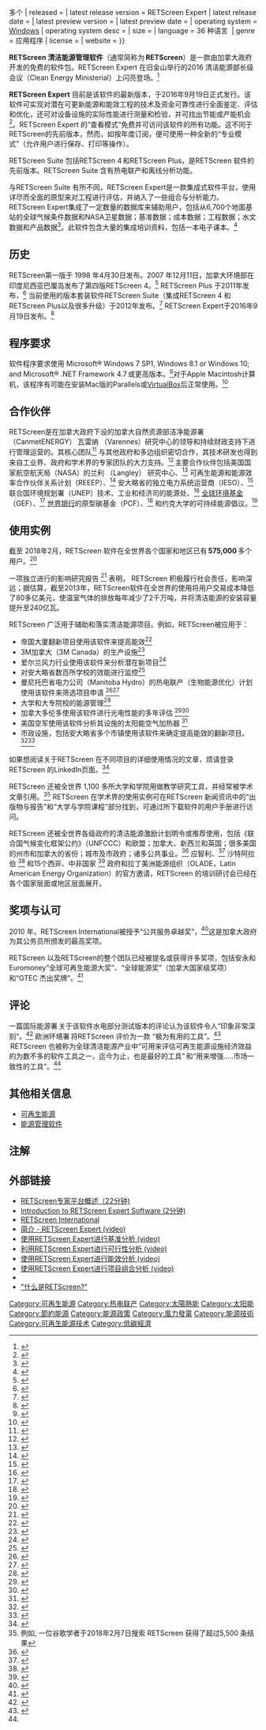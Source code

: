 {{Infobox Software
| name                   = RETScreen 
| logo                   = 
| screenshot             = 
| caption                = 
| developer              = 加拿大政府 {{!}} 多个
| released               = {{Start date and age|1998|04|30}}
| latest release version = RETScreen Expert
| latest release date    = 
| latest preview version = 
| latest preview date    = 
| operating system       = [[Windows|Windows]]
| operating system desc  = 
| size                   = 
| language               = 36 种语言 
| genre                  = 应用程序
| license                = 
| website                ={{URL|http://www.retscreen.net}}
}}

'''RETScreen 清洁能源管理软件'''（通常简称为 '''RETScreen'''）是一款由加拿大政府开发的免费的软件包。RETScreen Expert 在旧金山举行的2016 清洁能源部长级会议（Clean Energy Ministerial）上闪亮登场。<ref>{{cite web |url=http://news.gc.ca/web/article-en.do?crtr.sj1D=&crtr.mnthndVl=9&mthd=advSrch&crtr.dpt1D=6683&nid=1079429&crtr.lc1D=&crtr.tp1D=&crtr.yrStrtVl=2014&crtr.kw=&crtr.dyStrtVl=1&crtr.aud1D=&crtr.mnthStrtVl=1&crtr.page=3&crtr.yrndVl=2020&crtr.dyndVl=4 |title=Canada, Mexico and the United States Show Progress on North American Energy Collaboration |website=News.gc.ca |date=2016-06-03 |accessdate=2016-10-20 |archive-date=2016-10-25 |archive-url=https://web.archive.org/web/20161025051526/http://news.gc.ca/web/article-en.do?crtr.sj1D=&crtr.mnthndVl=9&mthd=advSrch&crtr.dpt1D=6683&nid=1079429&crtr.lc1D=&crtr.tp1D=&crtr.yrStrtVl=2014&crtr.kw=&crtr.dyStrtVl=1&crtr.aud1D=&crtr.mnthStrtVl=1&crtr.page=3&crtr.yrndVl=2020&crtr.dyndVl=4 |dead-url=yes }}</ref>

'''RETScreen Expert''' 目前是该软件的最新版本，于2016年9月19日正式发行。该软件可实现对潜在可更新能源和能效工程的技术及资金可靠性进行全面鉴定、评估和优化，还可对设备设施的实际性能进行测量和检验，并可找出节能或产能机会<ref>{{cite web |url=https://www.youtube.com/watch?v=nX8JN0xkq5A |format=Video |author=Clean Energy Solutions Center |title=Financial Analysis with RETScreen |website=Youtube.com |accessdate=2016-10-20 |archive-date=2018-12-25 |archive-url=https://web.archive.org/web/20181225141453/https://www.youtube.com/watch?v=nX8JN0xkq5A |dead-url=no }}</ref>。RETScreen Expert 的“查看模式”免费并可访问该软件的所有功能。这不同于RETScreen的先前版本，然而，如按年度订阅，便可使用一种全新的“专业模式”（允许用户进行保存、打印等操作）。

RETScreen Suite 包括RETScreen 4 和RETScreen Plus，是RETScreen 软件的先前版本。RETScreen Suite 含有热电联产和离线分析功能。

与RETScreen Suite 有所不同，RETScreen Expert是一款集成式软件平台，使用详尽而全面的原型来对工程进行评估，并纳入了一些组合与分析能力。RETScreen Expert集成了一定数量的数据库来辅助用户，包括从6,700个地面基站的全球气候条件数据和NASA卫星数据；基准数据；成本数据；工程数据；水文数据和产品数据<ref>{{cite web |url=http://www.nasa.gov/centers/langley/news/researchernews/rn_RETscreen.html |title=NASA - NASA Collaboration Benefits International Priorities of Energy Management |website=Nasa.gov |date=2010-02-24 |accessdate=2016-07-15 |archive-date=2017-06-07 |archive-url=https://web.archive.org/web/20170607121213/https://www.nasa.gov/centers/langley/news/researchernews/rn_RETscreen.html |dead-url=no }}</ref>。此软件包含大量的集成培训资料，包括一本电子课本。<ref>{{cite web |url=http://publications.gc.ca/site/eng/9.690261/publication.html |format=PDF |title=Clean Energy Project Analysis, RETScreen® Engineering & Cases Textbook: M154-13/2005E-PDF - Government of Canada Publications |website=Publications.gc.ca |accessdate=2016-02-24 |archive-date=2018-12-25 |archive-url=https://web.archive.org/web/20181225141512/http://publications.gc.ca/site/eng/9.690261/publication.html%20 |dead-url=yes }}</ref>

==历史==
RETScreen第一版于 1998 年4月30日发布。2007 年12月11日，加拿大环境部在印度尼西亚巴厘岛发布了第四版RETScreen 4。<ref>{{cite web |url=http://news.gc.ca/web/article-eng.do?crtr.sj1D=&mthd=advSrch&crtr.mnthndVl=12&nid=367259&crtr.dpt1D=&crtr.tp1D=&crtr.lc1D=&crtr.yrStrtVl=2007&crtr.kw=&crtr.dyStrtVl=10&crtr.aud1D=&crtr.mnthStrtVl=12&crtr.yrndVl=2007&crtr.dyndVl=11 |title=Archived - CANADA LAUNCHES CLEAN ENERGY SOFTWARE - Canada News Centre |website=News.gc.ca |date=2007-12-11 |accessdate=2016-07-15 |archive-date=2018-12-25 |archive-url=https://web.archive.org/web/20181225141406/https://www.canada.ca/en/news.html |dead-url=yes }}</ref> RETScreen Plus 于2011年发布，<ref>{{cite web |url=http://www.reeep.org/news/retscreen-adds-energy-performance-analysis-module |title=RETScreen adds energy performance analysis module |website=REEEP.org |accessdate=2016-07-15 |archive-date=2018-12-25 |archive-url=https://web.archive.org/web/20181225141418/https://www.reeep.org/news/retscreen-adds-energy-performance-analysis-module%20 |dead-url=yes }}</ref> 当前使用的版本套装软件RETScreen Suite（集成RETScreen 4 和 RETScreen Plus以及很多升级）于2012年发布。<ref>{{cite web |url=http://www.retscreen.net/ang/news_20120605_major_upgrade_to_retscreen_software.php |title=Archived - RETScreen International Newsletter - 2012-06-05: Major Upgrade to RETScreen Software |website=Web.archive.org |date=2012-06-05 |accessdate=2016-07-15 |deadurl=yes |archiveurl=https://web.archive.org/web/20150715020812/http://www.retscreen.net/ang/news_20120605_major_upgrade_to_retscreen_software.php |archivedate=2015-07-15 }}</ref> RETScreen Expert于2016年9月19日发布。<ref>{{cite web |url=http://www.retscreen.net/ang/coming_soon_retscreen_expert_software.php |title=Archived - RETScreen International Newsletter - Coming Soon: RETScreen Expert Software |website=Web.archive.org |date=2015-01-30 |accessdate=2016-07-15 |deadurl=yes |archiveurl=https://web.archive.org/web/20150702003434/http://www.retscreen.net/ang/coming_soon_retscreen_expert_software.php |archivedate=2015-07-02 }}</ref>

==程序要求==
软件程序要求使用 Microsoft®  Windows 7 SP1, Windows 8.1 or Windows 10; and Microsoft® .NET Framework 4.7 或更高版本。<ref>{{cite web |url=http://www.nrcan.gc.ca/energy/software-tools/7465 |title=RETScreen, Natural Resources Canada |website=Nrcan.gc.ca |accessdate=2016-07-15 |archive-date=2016-01-12 |archive-url=https://web.archive.org/web/20160112221923/http://www.retscreen.net/ang/news.php |dead-url=yes }}</ref>对于Apple Macintosh计算机，该程序有可能在安装Mac版的Parallels或[[VirtualBox|VirtualBox]]后正常使用。<ref>{{cite web |url=http://www.retscreen.net/ang/general.php |title=Archived - RETScreen International - FAQ - Windows/Excel & other |website=Web.archive.org |date=2015-04-24 |accessdate=2016-07-15 |deadurl=yes |archiveurl=https://web.archive.org/web/20150714225457/http://www.retscreen.net/ang/general.php |archivedate=2015-07-14 |df= }}</ref> 

==合作伙伴==
RETScreen是在加拿大政府下设的加拿大自然资源部洁净能源署 （CanmetENERGY） 瓦雷纳 （Varennes）研究中心的领导和持续财政支持下进行管理运营的。其核心团队<ref>{{cite web |url=http://www.retscreen.net/ang/core_team.php |title=Archived - RETScreen International Core Team |website=Web.archive.org |accessdate=2018-02-13 |deadurl=yes |archiveurl=https://web.archive.org/web/20150929091649/http://www.retscreen.net/ang/core_team.php |archivedate=2015-09-29 }}</ref> 与其他政府和多边组织密切合作，其技术研发也得到来自工业界、政府和学术界的专家团队的大力支持。<ref>{{cite web |url=http://www.retscreen.net/ang/g_con_dte.php |title=Archived - RETScreen International Network of experts |website=Web.archive.org |accessdate=2018-02-13 |deadurl=yes |archiveurl=https://web.archive.org/web/20150929082657/http://www.retscreen.net/ang/g_con_dte.php |archivedate=2015-09-29 }}</ref> 主要合作伙伴包括美国国家航空航天局（NASA）的兰利 （Langley） 研究中心、<ref>{{cite web |url=http://power.larc.nasa.gov/ |title=NASA - POWER |website=Nasa.gov |accessdate=2018-02-13 |archive-url=https://web.archive.org/web/20170120202817/https://power.larc.nasa.gov/ |archive-date=2017-01-20 |dead-url=yes }}</ref> 可再生能源和能源效率合作伙伴关系计划（REEEP）、<ref>{{cite web |url=http://www.reeep.org/ |title=Renewable Energy and Energy Efficiency Partnership (REEEP) |website=REEP.org |accessdate=2018-02-13 |archive-date=2018-12-25 |archive-url=https://web.archive.org/web/20181225141409/https://www.reeep.org/%20 |dead-url=yes }}</ref> 安大略省的独立电力系统运营商（IESO）、<ref>{{cite web |url=http://www.ieso.ca |title=IESO |website=IESO.ca |accessdate=2018-02-13 |archive-date=2017-08-03 |archive-url=https://web.archive.org/web/20170803071506/http://www.ieso.ca/ |dead-url=yes }}</ref> 联合国环境规划署（UNEP）技术、工业和经济司的能源处、<ref>{{cite web |url=http://www.uneptie.org/division/dtie/about.htm |title=About DTIE |website=Uneptie.org |accessdate=2018-02-13 |archive-date=2018-04-08 |archive-url=https://web.archive.org/web/20180408151634/http://www.uneptie.org/division/dtie/about.htm |dead-url=no }}</ref> [[全球环境基金|全球环境基金]]（GEF）、<ref>{{cite web |url=https://www.thegef.org/gef/ |title=Global Environment Facility |website=Thegef.org |accessdate=2018-02-13 |deadurl=yes |archiveurl=https://web.archive.org/web/20160313201952/https://www.thegef.org/gef/ |archivedate=2016-03-13 }}</ref> [[世界银行|世界银行]]的原型碳基金（PCF）、<ref>{{cite web |url=https://wbcarbonfinance.org/Router.cfm?Page=PCF&ItemID=9707&FID=9707 |title=Carbon Finance at the World Bank: Prototype Carbon Fund |website=Wbcarbonfinance.org |accessdate=2018-02-13 |archive-url=https://web.archive.org/web/20170415172720/https://wbcarbonfinance.org/Router.cfm?Page=PCF&FID=9707&ItemID=9707 |archive-date=2017-04-15 |dead-url=yes }}</ref> 和约克大学的可持续能源倡议。<ref>{{cite web |url=http://sei.info.yorku.ca/ |title=Sustainable Energy Initiative |website=Yorku.ca |accessdate=2018-02-13 |archive-date=2018-12-25 |archive-url=https://web.archive.org/web/20181225141423/http://sei.info.yorku.ca/ |dead-url=yes }}</ref>

==使用实例==
截至 2018年2月，RETScreen 软件在全世界各个国家和地区已有 '''575,000''' 多个用户。<ref>{{cite web |url=http://www.retscreen.net/popup.php?id=10248&tcopy=&alt=RETScreen+Software:+Cumulative+Growth+of+User+Base&titre= |title=Archived - RETScreen International - RETScreen Software: Cumulative Growth of User Base |website=Web.archive.org |accessdate=2016-07-15 |deadurl=yes |archiveurl=https://web.archive.org/web/20150920024148/http://www.retscreen.net/popup.php?id=10248&tcopy=&alt=RETScreen+Software:+Cumulative+Growth+of+User+Base&titre= |archivedate=2015-09-20 }}</ref>

一项独立进行的影响研究报告 <ref name=report1>{{cite web |url=http://www.retscreen.net/fichier.php/623/Rapport_Impact.pdf |format=PDF |title=Archived - RETScreen International: Results & impacts 1996-2012 |website=Web.archive.org |accessdate=2016-07-15 |deadurl=yes |archiveurl=https://web.archive.org/web/20150926214355/http://www.retscreen.net/fichier.php/623/Rapport_Impact.pdf |archivedate=2015-09-26 }}</ref> 表明， RETScreen 积极履行社会责任，影响深远；据估算，截至2013年，RETScreen软件在全世界的使用将用户交易成本降低了80多亿美元，使温室气体的排放每年减少了2千万吨，并将清洁能源的安装容量提升至240亿瓦。

RETScreen 广泛用于辅助和落实清洁能源项目。例如，RETScreen被应用于：
* 帝国大厦翻新项目使用该软件来提高能效<ref>{{cite web |url=https://web.archive.org/web/20150511122318/http://www.retscreen.net/fichier.php/2009/Energy%20Performance%20Contracting.pdf |format=PDF |title=Archived - RETScreen International - Energy Performance Contracting |website=Web.archive.org |accessdate=2016-07-15}}</ref>
* 3M加拿大（3M Canada）的生产设施<ref>{{Cite web|url=https://www.linkedin.com/pulse/3m-canada-deploys-retscreen-software-gregory-j-leng/|title=3M Canada Deploys RETScreen Software|last=|first=|date=|website=|archive-url=https://web.archive.org/web/20180408151720/https://www.linkedin.com/pulse/3m%2Dcanada%2Ddeploys%2Dretscreen%2Dsoftware%2Dgregory%2Dj%2Dleng/|archive-date=2018-04-08|dead-url=no|access-date=}}</ref>
* 爱尔兰风力行业使用该软件来分析潜在新项目<ref>{{cite web |url=http://www.retscreen.net/fichier.php/2007/Wind%20Power%20%26%20Biomass%20District%20Heating%20Projects.pdf |format=PDF |title=Archived - RETScreen International - Wind Power and Biomass Heating Projects Seamus Hoyne, TEA and Tipperary Institute |website=Web.archive.org |accessdate=2016-07-15 |deadurl=yes |archiveurl=https://web.archive.org/web/20140806110237/http://www.retscreen.net/fichier.php/2007/Wind%20Power%20%26%20Biomass%20District%20Heating%20Projects.pdf |archivedate=2014-08-06 |df= }}</ref>
* 对安大略省数百所学校的效能进行监控<ref>{{Cite web|url=https://www.linkedin.com/pulse/school-board-energy-managers-lead-way-gregory-j-leng/|title=School Board Energy Managers Lead Way|last=|first=|date=|website=|archive-url=https://web.archive.org/web/20180408151727/https://www.linkedin.com/pulse/school%2Dboard%2Denergy%2Dmanagers%2Dlead%2Dway%2Dgregory%2Dj%2Dleng/|archive-date=2018-04-08|dead-url=no|access-date=}}</ref>
* 曼尼托巴省电力公司（Manitoba Hydro）的热电联产（生物能源优化）计划使用该软件来筛选项目申请 <ref>{{cite web |url=http://www.hydro.mb.ca/your_business/bioenergy_optimization/index.shtml |title=Bioenergy Optimization Program |website=Hydro.mb.ca |accessdate=2016-07-15 |archive-date=2018-12-25 |archive-url=https://web.archive.org/web/20181225141404/https://www.hydro.mb.ca/errors/waf-violation/?ref=12471401643864525143 |dead-url=yes }}</ref><ref>{{cite web |url=http://www.retscreen.net/fichier.php/2008/Manitoba%20Hydro%E2%80%99s%20Biomass%20Optimization%20Program.pdf |title=Archived - RETScreen International - Power Smart Bioenergy Optimization Program |website=Web.archive.org |date=June 2011 |accessdate=2016-10-24 |deadurl=yes |archiveurl=https://web.archive.org/web/20150511122318/http://www.retscreen.net/fichier.php/2008/Manitoba%20Hydro%E2%80%99s%20Biomass%20Optimization%20Program.pdf |archivedate=2015-05-11 |df= }}</ref>
* 大学和大专院校的能源管理<ref>{{Cite web|url=https://www.linkedin.com/pulse/universities-colleges-reduce-carbon-gregory-j-leng/|title=Universities and Colleges Reduce Carbon|last=|first=|date=|website=|archive-url=https://web.archive.org/web/20180408151734/https://www.linkedin.com/pulse/universities%2Dcolleges%2Dreduce%2Dcarbon%2Dgregory%2Dj%2Dleng/|archive-date=2018-04-08|dead-url=no|access-date=}}</ref>
* 加拿大多伦多使用该软件进行光电性能的多年评估 <ref>{{cite web |url=http://www.explace.on.ca/database/rte/TAF_HorsePalace_web.pdf |format=PDF |title=Solarcity Technology Assessment Partnership |date=June 2009 |website=Explace.on.ca |accessdate=2016-07-15 |archive-date=2018-12-25 |archive-url=https://web.archive.org/web/20181225141416/https://www.explace.on.ca/database/rte/TAF_HorsePalace_web.pdf%20 |dead-url=yes }}</ref><ref>{{cite web |url=http://www.solarcitypartnership.ca/solarfiles/HorsePalace-updatereport.pdf |format=PDF |title=Horse Palace Photovoltaic Pilot Project: Update Report |date=January 2012 |website=Solarcitypartnership.ca |accessdate=2016-07-15 |deadurl=yes |archiveurl=https://web.archive.org/web/20131102100601/http://www.solarcitypartnership.ca/solarfiles/HorsePalace-updatereport.pdf |archivedate=2013-11-02 }}</ref>
* 美国空军使用该软件分析其设施的太阳能空气加热器 <ref>{{cite web |url=http://www.dtic.mil/cgi-bin/GetTRDoc?AD=ADA500580 |title=AN EVALUATION OF SOLAR AIR HEATING AT UNITED STATES AIR FORCE INSTALLATIONS |website=Dtic.mil |accessdate=2016-07-15 |archive-date=2013-09-09 |archive-url=https://web.archive.org/web/20130909205651/http://www.dtic.mil/cgi-bin/GetTRDoc?AD=ADA500580 |dead-url=no }}</ref>
* 市政设施，包括安大略省多个市镇使用该软件来确定提高能效的翻新项目。<ref>{{Cite web|url=https://www.linkedin.com/pulse/katelyn-mcfadyen-cristina-guido-municipal-energy-champions-leng/|title=Katelyn McFadyen and Cristina Guido - Municipal Energy Champions|last=|first=|date=|website=|archive-url=https://web.archive.org/web/20180408151838/https://www.linkedin.com/pulse/katelyn%2Dmcfadyen%2Dcristina%2Dguido%2Dmunicipal%2Denergy%2Dchampions%2Dleng/|archive-date=2018-04-08|dead-url=no|access-date=}}</ref><ref>{{cite web |url=https://web.archive.org/web/20150511122455/http://www.retscreen.net/links/policy_association_of_municipalities_of_ontario_audit_program.html |title=Internet Archive Wayback Machine |website=Web.archive.org |date=2014-08-08 |accessdate=2016-07-15}}</ref>

如果想阅读关于RETScreen 在不同项目的详细使用情况的文章，烦请登录RETScreen 的LinkedIn页面。<ref>{{cite web |url=https://web.archive.org/web/20160112221923/http://www.retscreen.net/ang/news.php |title=Archived - RETScreen International Newsletter |website=Web.archive.org |date=2015-12-22 |accessdate=2016-07-15}}</ref>

RETScreen 还被全世界 1,100 多所大学和学院用做教学研究工具，并经常被学术文章引用。<ref>例如, 一位谷歌学者于2018年2月7日搜索 RETScreen 获得了超过5,500 条结果</ref> RETScreen 在学术界的使用实例可在RETScreen 新闻资讯中的“出版物与报告”和“大学与学院课程”部分找到，可通过所下载软件的用户手册进行访问。

RETScreen 还被全世界各级政府的清洁能源激励计划明令或推荐使用，包括《联合国气候变化框架公约》（UNFCCC）和欧盟；加拿大、新西兰和英国；很多美国的州市和加拿大的省份；城市及市政府；诸多公共事业。<ref>{{cite web |url=https://web.archive.org/web/20151005075149/http://www.retscreen.net/ang/clean_energy_policy_analysis.php |title=Archived - RETScreen International - Clean Energy Policy Toolkit |website=Web.archive.org |date=2012-09-21 |accessdate=2016-07-15}}</ref> 应智利、<ref>{{cite web |url=https://web.archive.org/web/20150714213530/http://www.retscreen.net/ang/news_20140107_cer_chile_implements_retscreen_training_program.php |title=Archived - RETScreen International - CER Chile Implements RETScreen Training Program |website=Web.archive.org |date=2014-10-24 |accessdate=2016-07-15}}</ref> 沙特阿拉伯 <ref>{{cite web |url=https://web.archive.org/web/20150714204723/http://www.retscreen.net/ang/news_20130717_saudi_arabia_builds_clean_energy_capacity.php |title=Archived - RETScreen International - Saudi Arabia Builds Clean Energy Capacity |website=Web.archive.org |date=2014-05-02 |accessdate=2016-07-15}}</ref> 和15个西非、中非国家 <ref>{{cite web |url=https://web.archive.org/web/20150714225224/http://www.retscreen.net/ang/news_20130808_strengthening_foundations_clean_energy_west_africa.php |title=Archived - RETScreen International - Strengthening the Foundations of Clean Energy in West Africa |website=Web.archive.org |date=2014-05-02 |accessdate=2016-07-15}}</ref> 政府和拉丁美洲能源组织（OLADE，Latin American Energy Organization）的官方邀请，RETScreen 的培训研讨会已经在各个国家层面或地区层面展开。

==奖项与认可==
2010 年，RETScreen International被授予“公共服务卓越奖”，<ref>{{cite web |url=http://www.ottawacitizen.com/pdf/psae-booklet-2010.pdf |format=PDF |title=Public Service Award of Excellence 2010 |website=Ottawacitizen.com |accessdate=2016-07-15 |archive-date=2018-12-25 |archive-url=https://web.archive.org/web/20181225141343/http://www.ottawacitizen.com/pdf/psae-booklet-2010.pdf%20 |dead-url=no }}</ref>这是加拿大政府为其公务员所颁发的最高奖项。

RETScreen 以及RETScreen的整个团队已经被提名或获得许多奖项，包括安永和Euromoney“全球可再生能源大奖”、“全球能源奖”（加拿大国家级奖项）和“GTEC 杰出奖牌”。<ref>{{cite web |url=https://web.archive.org/web/20150509231104/http://www.retscreen.net/ang/awards.php |title=Archived - RETScreen International - Awards |website=Web.archive.org |date=2011-02-03 |accessdate=2016-07-15}}</ref>

==评论==
一篇国际能源署 关于该软件水电部分测试版本的评论认为该软件令人“印象非常深刻”。<ref>{{cite web |url=http://www.ieahydro.org/media/c617f800/Assessment%20Methods%20for%20Small-Hydro%20Projects.pdf |format=PDF |title=Assessment Methods for Small-hydro Projects |website=Ieahydro.org |accessdate=2016-10-24 |archive-date=2017-05-16 |archive-url=https://web.archive.org/web/20170516213837/http://www.ieahydro.org/media/c617f800/Assessment%20Methods%20for%20Small-Hydro%20Projects.pdf |dead-url=yes }}</ref> 欧洲环境署 将RETScreen 评价为一款 “极为有用的工具”。<ref>{{cite web |url=http://www.environmenttools.co.uk/directory/tool/name/retscreen-clean-energy-project-analysis-software/id/563 |title=RETScreen Clean Energy Project Analysis Software | Environmental software tools for accounting, carbon footprinting & sustainability performance |website=Environmenttools.co.uk |accessdate=2016-07-15 |archive-date=2016-03-11 |archive-url=https://web.archive.org/web/20160311204006/http://www.environmenttools.co.uk/directory/tool/name/retscreen-clean-energy-project-analysis-software/id/563 |dead-url=yes }}</ref>  RETScreen 也被称为全球清洁能源产业中“可用来评估可再生能源设施经济效益的为数不多的软件工具之一，迄今为止，也是最好的工具” 和“用来增强.....市场一致性的工具”。<ref name=report1/>

==其他相关信息==
* [[可再生能源|可再生能源]]
* [[能源管理软件|能源管理软件]]

==注解==
{{reflist|30em}}

==外部链接==
* [https://www.youtube.com/watch?v=XTVCLfbSrFc RETScreen专家平台概述（22分钟) ] {{Wayback|url=https://www.youtube.com/watch?v=XTVCLfbSrFc |date=20210826230423 }}
* [https://www.youtube.com/watch?v=wa30PZQRGzw Introduction to RETScreen Expert Software (2分钟)] {{Wayback|url=https://www.youtube.com/watch?v=wa30PZQRGzw |date=20210729131321 }}
*[http://www.nrcan.gc.ca/energy/software-tools/7465 RETScreen International]{{Wayback|url=http://www.nrcan.gc.ca/energy/software-tools/7465 |date=20160112221923 }} 
*[https://v.youku.com/v_show/id_XMzgyNzY0MTc1Ng==.html?spm=a2hzp.8244740.0.0 简介 - RETScreen Expert (video)]{{Wayback|url=https://v.youku.com/v_show/id_XMzgyNzY0MTc1Ng==.html?spm=a2hzp.8244740.0.0 |date=20180922173759 }}
*[https://v.youku.com/v_show/id_XMzc4NDEzNzQ1Mg==.html?spm=a2hzp.8244740.0.0 使用RETScreen Expert进行基准分析 (video)]{{Wayback|url=https://v.youku.com/v_show/id_XMzc4NDEzNzQ1Mg==.html?spm=a2hzp.8244740.0.0 |date=20180922173808 }} 
*[https://v.youku.com/v_show/id_XMzY5MDk0ODM4MA==.html?spm=a2hzp.8244740.0.0 利用RETScreen Expert进行可行性分析 (video)]{{Wayback|url=https://v.youku.com/v_show/id_XMzY5MDk0ODM4MA==.html?spm=a2hzp.8244740.0.0 |date=20190217164837 }} 
*[https://v.youku.com/v_show/id_XMzY5MjUwNDgwOA==.html?spm=a2hzp.8244740.0.0 使用RETScreen Expert进行能效分析 (video)]{{Wayback|url=https://v.youku.com/v_show/id_XMzY5MjUwNDgwOA==.html?spm=a2hzp.8244740.0.0 |date=20190217164837 }} 
*[https://v.youku.com/v_show/id_XMzY5MDY3MjcxNg==.html?spm=a2hzp.8244740.0.0 使用RETScreen Expert进行项目组合分析 (video)]{{Wayback|url=https://v.youku.com/v_show/id_XMzY5MDY3MjcxNg==.html?spm=a2hzp.8244740.0.0 |date=20180922173646 }} 
*{{webarchive |url=https://web.archive.org/web/20160112221923/http://www.retscreen.net/ang/news.php |date= |title=RETScreen Clean Energy Bulletin }}
* [https://web.archive.org/web/20150511053352/http://www.retscreen.net/zh/what_is_retscreen.php "什么是RETScreen?"]


[[Category:可再生能源|Category:可再生能源]]
[[Category:热电联产|Category:热电联产]]
[[Category:太陽熱能|Category:太陽熱能]]
[[Category:太阳能|Category:太阳能]]
[[Category:節約能源|Category:節約能源]]
[[Category:能源政策|Category:能源政策]]
[[Category:風力發電|Category:風力發電]]
[[Category:能源技術|Category:能源技術]]
[[Category:可再生能源技术|Category:可再生能源技术]]
[[Category:低碳經濟|Category:低碳經濟]]